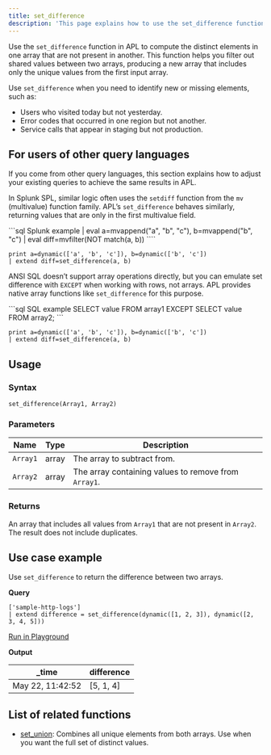 ```yaml
---
title: set_difference
description: 'This page explains how to use the set_difference function in APL.'
---
```


Use the `set_difference` function in APL to compute the distinct elements in one array that are not present in another. This function helps you filter out shared values between two arrays, producing a new array that includes only the unique values from the first input array.

Use `set_difference` when you need to identify new or missing elements, such as:

- Users who visited today but not yesterday.
- Error codes that occurred in one region but not another.
- Service calls that appear in staging but not production.

## For users of other query languages

If you come from other query languages, this section explains how to adjust your existing queries to achieve the same results in APL.

<AccordionGroup>
<Accordion title="Splunk SPL users">

In Splunk SPL, similar logic often uses the `setdiff` function from the `mv` (multivalue) function family. APL’s `set_difference` behaves similarly, returning values that are only in the first multivalue field.

<CodeGroup>
```sql Splunk example
| eval a=mvappend("a", "b", "c"), b=mvappend("b", "c")
| eval diff=mvfilter(NOT match(a, b))
````

```kusto APL equivalent
print a=dynamic(['a', 'b', 'c']), b=dynamic(['b', 'c'])
| extend diff=set_difference(a, b)
```

</CodeGroup>

</Accordion>
<Accordion title="ANSI SQL users">

ANSI SQL doesn’t support array operations directly, but you can emulate set difference with `EXCEPT` when working with rows, not arrays. APL provides native array functions like `set_difference` for this purpose.

<CodeGroup>
```sql SQL example
SELECT value FROM array1
EXCEPT
SELECT value FROM array2;
```

```kusto APL equivalent
print a=dynamic(['a', 'b', 'c']), b=dynamic(['b', 'c'])
| extend diff=set_difference(a, b)
```

</CodeGroup>

</Accordion>
</AccordionGroup>

## Usage

### Syntax

```kusto
set_difference(Array1, Array2)
```

### Parameters

| Name     | Type  | Description                                          |
| -------- | ----- | ---------------------------------------------------- |
| `Array1` | array | The array to subtract from.                          |
| `Array2` | array | The array containing values to remove from `Array1`. |

### Returns

An array that includes all values from `Array1` that are not present in `Array2`. The result does not include duplicates.

## Use case example

Use `set_difference` to return the difference between two arrays.

**Query**

```kusto
['sample-http-logs']
| extend difference = set_difference(dynamic([1, 2, 3]), dynamic([2, 3, 4, 5]))
```

[Run in Playground](https://play.axiom.co/axiom-play-qf1k/query?initForm=%7B%22apl%22%3A%22%5B'sample-http-logs'%5D%20%7C%20extend%20difference%20%3D%20set_difference(dynamic(%5B1%2C%202%2C%203%5D)%2C%20dynamic(%5B2%2C%203%2C%204%2C%205%5D))%22%7D)

**Output**

| _time            | difference |
| ---------------- | --- |
| May 22, 11:42:52 | [5, 1, 4] |

## List of related functions

- [set_union](apl/scalar-functions/mathematical-functions/set-union): Combines all unique elements from both arrays. Use when you want the full set of distinct values.
